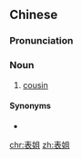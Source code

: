 ==Chinese==
{{zh-forms}}

===Pronunciation===
{{zh-pron
|m=biǎojiě
|c=biu2 ze2
|mn=piáu-ché
|cat=n
}}

===Noun===
{{zh-noun}}

# [[cousin]] {{gloss|mother's sibling's or father's sister's daughter older than oneself}}

====Synonyms====
* {{zh-l|表姊}}

{{zh-cat|Family}}

[[chr:表姐]]
[[zh:表姐]]